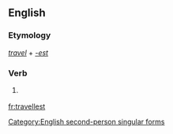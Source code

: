 ==English==

===Etymology===
''[[travel]]'' + ''[[-est]]''

===Verb===
{{en-verb form}}

# {{context|archaic|lang=en}} {{form of|Second-person singular simple present form|travel}}

[[Category:English second-person singular forms]]

[[fr:travellest]]